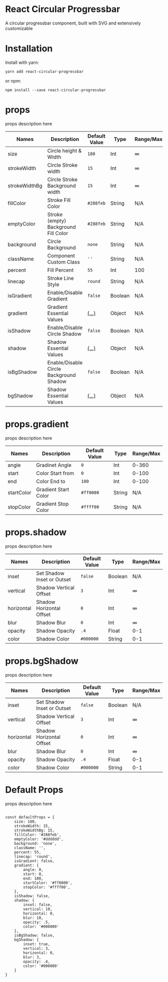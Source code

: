 
<Meta title="Getting Started" component={Basic}/>

# React Circular Progressbar

A circular progressbar component, built with SVG and extensively customizable

<Preview>
  <Story name="Introduction">
	  <Basic></Basic>
  </Story>
</Preview>


# Installation
<Story name="Installation"></Story>

Install with yarn:
```
yarn add react-circular-progressbar
```
or npm:
```
npm install --save react-circular-progressbar
```

# props
<Story name="Props"></Story>

props description here

| **Names** | **Description** | **Default Value**  | **Type** | **Range/Max**
| ------ | ------ | ------ | ------ | ------ |
| size | Circle height & Width | `180` | Int | ∞ |
| strokeWidth | Circle Stroke width |  `15`  | Int | ∞ |
| strokeWidthBg | Circle Stroke Background width |  `15`  | Int | ∞ |
| fillColor | Stroke Fill Color |  `#288feb`  | String | N/A |
| emptyColor | Stroke (empty) Background Fill Color |  `#288feb`  | String | N/A |
| background | Circle Background |  `none`  | String | N/A |
| className | Component Custom Class |  `''`  | String | N/A |
| percent | Fill Percent |  `55`  | Int | 100 |
| linecap | Stroke Line Style |  `round`  | String | N/A |
| isGradient | Enable/Disable Gradient |  `false`  | Boolean | N/A |
| gradient | Gradient Essential Values | [{...}](#gradient)  | Object | N/A |
| isShadow | Enable/Disable Circle Shadow |  `false`  | Boolean | N/A |
| shadow | Shadow Essential Values | [{...}](#shadow)  | Object | N/A |
| isBgShadow | Enable/Disable Circle Background Shadow |  `false`  | Boolean | N/A |
| bgShadow | Shadow Essential Values | [{...}](#bg_shadow)  | Object | N/A |


# props.gradient
<Story name="Gradient"></Story>

props description here

| **Names** | **Description** | **Default Value**  | **Type** | **Range/Max**
| ------ | ------ | ------ | ------ | ------ |
| angle | Gradinet Angle | `0` | Int | 0-360 |
| start | Color Start from | `0` | Int | 0-100 |
| end | Color End to | `100` | Int | 0-100 |
| startColor | Gradient Start Color | `#ff0000` | String | N/A |
| stopColor | Gradient Stop Color | `#ffff00` | String | N/A |


# props.shadow
<Story name="Shadow"></Story>

props description here

| **Names** | **Description** | **Default Value**  | **Type** | **Range/Max**
| ------ | ------ | ------ | ------ | ------ |
| inset | Set Shadow Inset or Outset | `false` | Boolean | N/A |
| vertical | Shadow Vertical Offset | `3` | Int | ∞ |
| horizontal | Shadow Horizontal Offset | `0` | Int | ∞ |
| blur | Shadow Blur | `0` | Int | ∞ |
| opacity | Shadow Opacity | `.4` | Float | 0-1 |
| color | Shadow Color | `#000000` | String | 0-1 |


# props.bgShadow
<Story name="Background Shadow"></Story>

props description here

| **Names** | **Description** | **Default Value**  | **Type** | **Range/Max**
| ------ | ------ | ------ | ------ | ------ |
| inset | Set Shadow Inset or Outset | `false` | Boolean | N/A |
| vertical | Shadow Vertical Offset | `3` | Int | ∞ |
| horizontal | Shadow Horizontal Offset | `0` | Int | ∞ |
| blur | Shadow Blur | `0` | Int | ∞ |
| opacity | Shadow Opacity | `.4` | Float | 0-1 |
| color | Shadow Color | `#000000` | String | 0-1 |


# Default Props
<Story name="Default Props"></Story>

props description here

```

const defaultProps = {
    size: 180,
    strokeWidth: 15,
    strokeWidthBg: 15,
    fillColor: '#288feb',
    emptyColor: '#dddddd',
    background: 'none',
    className: '',
    percent: 55,
    linecap: 'round',
    isGradient: false,
    gradient: {
        angle: 0,
        start: 0,
        end: 100,
        startColor: '#ff0000',
        stopColor: '#ffff00',
    },
    isShadow: false,
    shadow: {
        inset: false,
        vertical: 10,
        horizontal: 0,
        blur: 10,
        opacity: .5,
        color: '#000000'
    },
    isBgShadow: false,
    bgShadow: {
        inset: true,
        vertical: 3,
        horizontal: 0,
        blur: 3,
        opacity: .4,
        color: '#000000'
    }
}
```